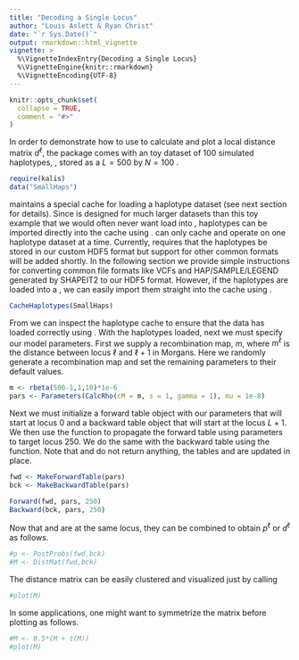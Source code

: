 ```yaml
---
title: "Decoding a Single Locus"
author: "Louis Aslett & Ryan Christ"
date: "`r Sys.Date()`"
output: rmarkdown::html_vignette
vignette: >
  %\VignetteIndexEntry{Decoding a Single Locus}
  %\VignetteEngine{knitr::rmarkdown}
  %\VignetteEncoding{UTF-8}
---
```


```r
knitr::opts_chunk$set(
  collapse = TRUE,
  comment = "#>"
)
```

In order to demonstrate how to use \pkg{kalis} to calculate and plot a local distance matrix $d^{\ell}$, the package comes with an toy dataset of 100 simulated haplotypes, \code{SmallHaps}, stored as a $L = 500$ by $N=100$ \code{matrix}. 

```r
require(kalis)
data("SmallHaps")
```

\pkg{kalis} maintains a special cache for loading a haplotype dataset (see next section for details).  Since \pkg{kalis} is designed for much larger datasets than this toy example that we would often never want load into \code{R}, haplotypes can be imported directly into the \pkg{kalis} cache using \code{CacheHaplotypes}.  \pkg{kalis} can only cache and operate on one haplotype dataset at a time.  Currently, \code{CacheHaplotypes} requires that the haplotypes be stored in our custom HDF5 format but support for other common formats will be added shortly.  In the following section we provide simple instructions for converting common file formats like VCFs and HAP/SAMPLE/LEGEND generated by SHAPEIT2 to our HDF5 format.  However, if the haplotypes are loaded into a \code{R} \code{matrix}, we can easily import them straight into the \pkg{kalis} cache using \code{CacheHaplotypes}.

```r
CacheHaplotypes(SmallHaps)
```

From \code{R} we can inspect the haplotype cache to ensure that the data has loaded correctly using \code{QueryCache}.  With the haplotypes loaded, next we must specify our model parameters.  First we supply a recombination map, $m$, where $m^\ell$ is the distance between locus $\ell$ and $\ell + 1$ in Morgans.  Here we randomly generate a recombination map and set the remaining parameters to their default values.  

```r
m <- rbeta(500-1,1,10)*1e-6
pars <- Parameters(CalcRho(cM = m, s = 1, gamma = 1), mu = 1e-8)
```

Next we must initialize a forward table object with our parameters that will start at locus $0$ and a backward table object that will start at the locus $L+1$.  We then use the function \code{Forward} to propagate the forward table \code{fwd} using parameters \code{pars} to target locus $250$.  We do the same with the backward table using the \code{Backward} function.  Note that \code{Forward} and \code{Backward} do not return anything, the tables \code{fwd} and \code{bck} are updated in place.

```r
fwd <- MakeForwardTable(pars)
bck <- MakeBackwardTable(pars)

Forward(fwd, pars, 250)
Backward(bck, pars, 250)
```

Now that \code{fwd} and \code{bck} are at the same locus, they can be combined to obtain $p^\ell$ or $d^\ell$ as follows.

```r

#p <- PostProbs(fwd,bck)
#M <- DistMat(fwd,bck)

```

The distance matrix can be easily clustered and visualized just by calling 

```r
#plot(M)
```

In some applications, one might want to symmetrize the matrix before plotting as follows.  
```r
#M <- 0.5*(M + t(M))
#plot(M)
```